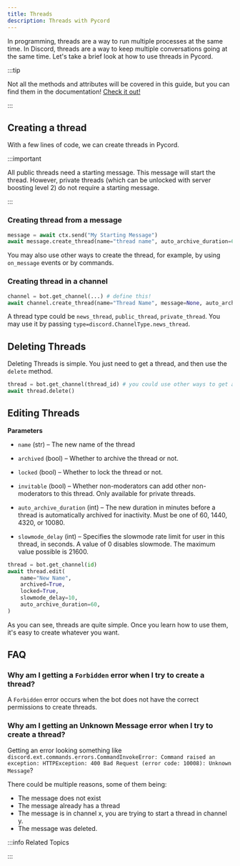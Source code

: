 ```yaml
---
title: Threads
description: Threads with Pycord
---
```


In programming, threads are a way to run multiple processes at the same time. In Discord, threads are
a way to keep multiple conversations going at the same time. Let's take a brief look at how to use threads in Pycord.

:::tip

Not all the methods and attributes will be covered in this guide, but you can find them in the documentation!
[Check it out!](https://docs.pycord.dev/en/master/api.html#discord.Thread)

:::

## Creating a thread

With a few lines of code, we can create threads in Pycord.

:::important

All public threads need a starting message. This message will start the thread. However, private threads
(which can be unlocked with server boosting level 2) do not require a starting message.

:::

### Creating thread from a message

```python
message = await ctx.send("My Starting Message")
await message.create_thread(name="thread name", auto_archive_duration=60)
```

You may also use other ways to create the thread, for example, by using `on_message` events or by commands.

### Creating thread in a channel

```python
channel = bot.get_channel(...) # define this!
await channel.create_thread(name="Thread Name", message=None, auto_archive_duration=60, type=None, reason=None)
```

A thread type could be `news_thread`, `public_thread`, `private_thread`. You may use it by passing `type=discord.ChannelType.news_thread`.

## Deleting Threads

Deleting Threads is simple. You just need to get a thread, and then use the `delete` method.

```python
thread = bot.get_channel(thread_id) # you could use other ways to get a thread
await thread.delete()
```

## Editing Threads

**Parameters**

- `name` (str) – The new name of the thread

- `archived` (bool) – Whether to archive the thread or not.

- `locked` (bool) – Whether to lock the thread or not.

- `invitable` (bool) – Whether non-moderators can add other non-moderators to this thread. Only available for private threads.

- `auto_archive_duration` (int) – The new duration in minutes before a thread is automatically archived for inactivity. Must be one of 60, 1440, 4320, or 10080.

- `slowmode_delay` (int) – Specifies the slowmode rate limit for user in this thread, in seconds. A value of 0 disables slowmode. The maximum value possible is 21600.

```python
thread = bot.get_channel(id)
await thread.edit(
    name="New Name",
    archived=True,
    locked=True,
    slowmode_delay=10,
    auto_archive_duration=60,
)
```

As you can see, threads are quite simple. Once you learn how to use them, it's easy to create whatever you want.

## FAQ

### Why am I getting a `Forbidden` error when I try to create a thread?

A `Forbidden` error occurs when the bot does not have the correct permissions to create threads.

### Why am I getting an Unknown Message error when I try to create a thread?

Getting an error looking something like `discord.ext.commands.errors.CommandInvokeError: Command
raised an exception: HTTPException: 400 Bad Request (error code: 10008): Unknown Message`?

There could be multiple reasons, some of them being:

- The message does not exist
- The message already has a thread
- The message is in channel x, you are trying to start a thread in channel y.
- The message was deleted.

:::info Related Topics

<!-- I can't think of any related topics for this at the moment-->

:::